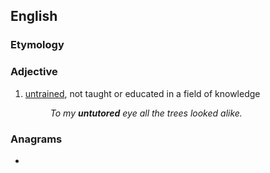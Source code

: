 ==English==

===Etymology===
{{prefix|en|un|tutored}}

===Adjective===
{{en-adj|-}}

# [[untrained]], not taught or educated in a field of knowledge
#: ''To my '''untutored''' eye all the trees looked alike.''

===Anagrams===
* {{anagrams|en|a=denorttuu|turned out}}